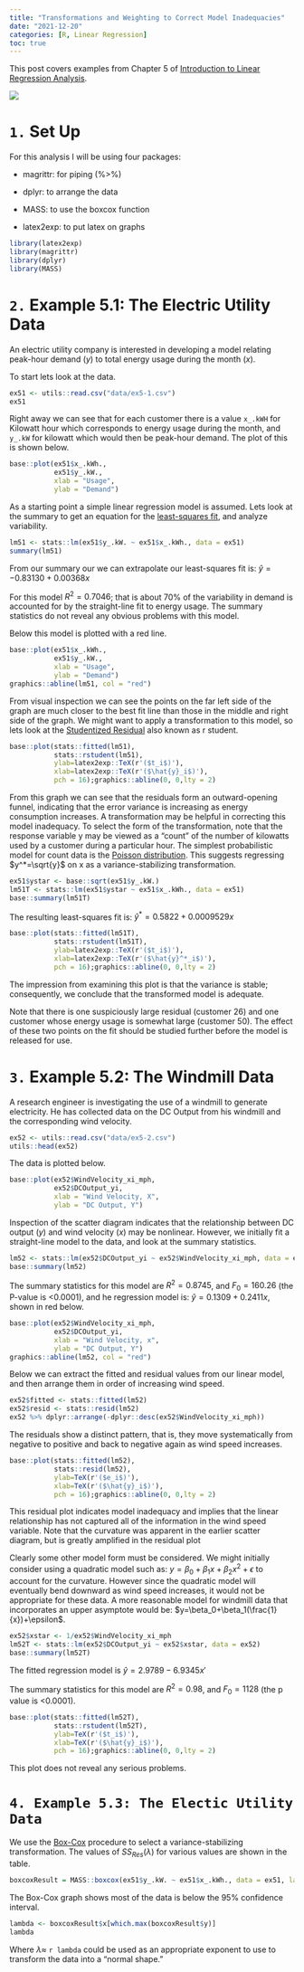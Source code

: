 ```yaml
---
title: "Transformations and Weighting to Correct Model Inadequacies"
date: "2021-12-20"
categories: [R, Linear Regression]
toc: true
---
```


This post covers examples from Chapter 5 of [Introduction to Linear Regression Analysis](https://www.amazon.com/Introduction-Regression-Analysis-Douglas-Montgomery/dp/0470542810). 

![](slr_meme.jpeg)

# `1.` Set Up

For this analysis I will be using four packages: 

* magrittr: for piping (%>%)

* dplyr: to arrange the data

* MASS: to use the boxcox function

* latex2exp: to put latex on graphs 

```r
library(latex2exp) 
library(magrittr) 
library(dplyr) 
library(MASS) 
```

# `2.` Example 5.1: The Electric Utility Data

An electric utility company is interested in developing a model relating peak-hour demand $(y)$ to total energy usage during the month $(x)$. 

To start lets look at the data. 

```r
ex51 <- utils::read.csv("data/ex5-1.csv")
ex51
```

Right away we can see that for each customer there is a value `x_.kWH` for Kilowatt hour which corresponds to energy usage during the month, and `y_.kW` for kilowatt which would then be peak-hour demand. The plot of this is shown below.

```r
base::plot(ex51$x_.kWh., 
           ex51$y_.kW.,
           xlab = "Usage",
           ylab = "Demand")
```

As a starting point a simple linear regression model is assumed. Lets look at the summary to get an equation for the [least-squares fit](https://mathworld.wolfram.com/LeastSquaresFitting.html#:~:text=A%20mathematical%20procedure%20for%20finding,the%20points%20from%20the%20curve.), and analyze variability. 

```r
lm51 <- stats::lm(ex51$y_.kW. ~ ex51$x_.kWh., data = ex51)
summary(lm51)
```

From our summary our we can extrapolate our least-squares fit is: $\hat y=-0.83130+0.00368x$ 

For this model $R^2=0.7046$; that is about 70% of the variability in demand is accounted for by the straight-line fit to energy usage. The summary statistics do not reveal any obvious problems with this model. 

Below this model is plotted with a red line.

```r
base::plot(ex51$x_.kWh.,
           ex51$y_.kW.,
           xlab = "Usage",
           ylab = "Demand")
graphics::abline(lm51, col = "red")
```

From visual inspection we can see the points on the far left side of the graph are much closer to the best fit line than those in the middle and right side of the graph. We might want to apply a transformation to this model, so lets look at the [Studentized Residual](https://en.wikipedia.org/wiki/Studentized_residual#:~:text=In%20statistics%2C%20a%20studentized%20residual,in%20the%20detection%20of%20outliers.) also known as r student.

```r
base::plot(stats::fitted(lm51),
           stats::rstudent(lm51),
           ylab=latex2exp::TeX(r'($t_i$)'),
           xlab=latex2exp::TeX(r'($\hat{y}_i$)'),
           pch = 16);graphics::abline(0, 0,lty = 2)
```

From this graph we can see that the residuals form an outward-opening funnel, indicating that the error variance is increasing as energy consumption increases. A transformation may be helpful in correcting this model inadequacy. To select the form of the transformation, note that the response variable y may be viewed as a "count" of the number of kilowatts used by a customer during a particular hour. The simplest probabilistic model for count data is the [Poisson distribution](https://en.wikipedia.org/wiki/Poisson_distribution). This suggests regressing $y^*=\sqrt{y}$ on x as a variance-stabilizing transformation. 

```r
ex51$ystar <- base::sqrt(ex51$y_.kW.)
lm51T <- stats::lm(ex51$ystar ~ ex51$x_.kWh., data = ex51)
base::summary(lm51T)
```

The resulting least-squares fit is: $\hat y^*=0.5822+0.0009529x$

```r
base::plot(stats::fitted(lm51T),
           stats::rstudent(lm51T),
           ylab=latex2exp::TeX(r'($t_i$)'),
           xlab=latex2exp::TeX(r'($\hat{y}^*_i$)'),
           pch = 16);graphics::abline(0, 0,lty = 2)
```

The impression from examining this plot is that the variance is stable; consequently, we conclude that the transformed model is adequate. 

Note that there is one suspiciously large residual (customer 26) and one customer whose energy usage is somewhat large (customer 50). The effect of these two points on the fit should be studied further before the model is released for use. 

# `3.` Example 5.2: The Windmill Data

A research engineer is investigating the use of a windmill to generate electricity. He has collected data on the DC Output from his windmill and the corresponding wind velocity. 

```r
ex52 <- utils::read.csv("data/ex5-2.csv")
utils::head(ex52)
```

The data is plotted below. 

```r
base::plot(ex52$WindVelocity_xi_mph,
           ex52$DCOutput_yi,
           xlab = "Wind Velocity, X",
           ylab = "DC Output, Y")
```

Inspection of the scatter diagram indicates that the relationship between DC output $(y)$ and wind velocity $(x)$ may be nonlinear. However, we initially fit a straight-line model to the data, and look at the summary statistics. 

```r
lm52 <- stats::lm(ex52$DCOutput_yi ~ ex52$WindVelocity_xi_mph, data = ex52)
base::summary(lm52)
```

The summary statistics for this model are $R^2=0.8745$, and $F_0=160.26$ (the P-value is <0.0001), and he regression model is: $\hat y=0.1309+0.2411x$, shown in red below.  

```r
base::plot(ex52$WindVelocity_xi_mph,
           ex52$DCOutput_yi,
           xlab = "Wind Velocity, x",
           ylab = "DC Output, Y")
graphics::abline(lm52, col = "red")
```

Below we can extract the fitted and residual values from our linear model, and then arrange them in order of increasing wind speed. 

```r
ex52$fitted <- stats::fitted(lm52)
ex52$resid <- stats::resid(lm52)
ex52 %>% dplyr::arrange(-dplyr::desc(ex52$WindVelocity_xi_mph)) 
```

The residuals show a distinct pattern, that is, they move systematically from negative to positive and back to negative again as wind speed increases. 

```r
base::plot(stats::fitted(lm52),
           stats::resid(lm52),
           ylab=TeX(r'($e_i$)'),
           xlab=TeX(r'($\hat{y}_i$)'),
           pch = 16);graphics::abline(0, 0,lty = 2)
```

This residual plot indicates model inadequacy and implies that the linear relationship has not captured all of the information in the wind speed variable. Note that the curvature was apparent in the earlier scatter diagram, but is greatly amplified in the residual plot

Clearly some other model form must be considered. We might initially consider using a quadratic model such as: $y=\beta_0+\beta_1x+\beta_2x^2+\epsilon$ to account for the curvature. However since the quadratic model will eventually bend downward as wind speed increases, it would not be appropriate for these data. A more reasonable model for windmill data that incorporates an upper asymptote would be: $y=\beta_0+\beta_1(\frac{1}{x})+\epsilon$.

```r
ex52$xstar <- 1/ex52$WindVelocity_xi_mph
lm52T <- stats::lm(ex52$DCOutput_yi ~ ex52$xstar, data = ex52)
base::summary(lm52T)
```

The fitted regression model is $\hat y=2.9789-6.9345x'$

The summary statistics for this model are $R^2=0.98$, and $F_0=1128$ (the p value is <0.0001).

```r
base::plot(stats::fitted(lm52T),
           stats::rstudent(lm52T),
           ylab=TeX(r'($t_i$)'),
           xlab=TeX(r'($\hat{y}_i$)'),
           pch = 16);graphics::abline(0, 0,lty = 2)
```

This plot does not reveal any serious problems. 

# `4. Example 5.3: The Electic Utility Data`

We use the [Box-Cox](https://www.statisticshowto.com/probability-and-statistics/normal-distributions/box-cox-transformation/) procedure to select a variance-stabilizing transformation. The values of $SS_{Res}(\lambda)$ for various values are shown in the table. 

```r
boxcoxResult = MASS::boxcox(ex51$y_.kW. ~ ex51$x_.kWh., data = ex51, lambda = seq(-2,2,0.125))
```

The Box-Cox graph shows most of the data is below the 95% confidence interval.

```r
lambda <- boxcoxResult$x[which.max(boxcoxResult$y)]
lambda
```

Where $\lambda\approx$ `r lambda` could be used as an appropriate exponent to use to transform the data into a “normal shape.” 

